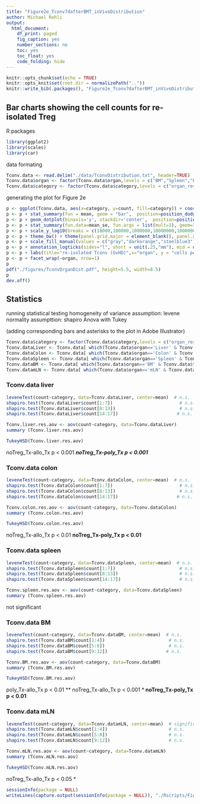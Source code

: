 ```yaml
---
title: "Figure2e_Tconv7dafterBMT_inVivoDistribution"
author: Michael Rehli
output: 
  html_document:
    df_print: paged
    fig_caption: yes
    number_sections: no
    toc: yes
    toc_float: yes
    code_folding: hide
---
```



```r
knitr::opts_chunk$set(echo = TRUE)
knitr::opts_knit$set(root.dir = normalizePath(".."))
knitr::write_bib(.packages(), "Figure2e_Tconv7dafterBMT_inVivoDistribution.packages.bib")
```

## Bar charts showing the cell counts for re-isolated Treg 

R packages

```r
library(ggplot2)
library(scales)
library(car)
```

data formating 

```r
Tconv.data <- read.delim("./data/TconvDistribution.txt", header=TRUE)
Tconv.data$organ <- factor(Tconv.data$organ,levels = c("BM","Spleen","Liver","mLN","Colon"))
Tconv.data$category <- factor(Tconv.data$category,levels = c("organ_resident","allo_Tx","poly_Tx","noTreg_Tx"))
```

generating the plot for Figure 2e

```r
p <- ggplot(Tconv.data, aes(x=category, y=count, fill=category)) + coord_cartesian(ylim = c(10000,100000000))
p <- p + stat_summary(fun = mean, geom = "bar",  position=position_dodge(.9))
p <- p + geom_dotplot(binaxis='y', stackdir='center',  position=position_dodge(.9), dotsize=6.5, stackratio = 1, binwidth=.02) 
p <- p + stat_summary(fun.data=mean_se, fun.args = list(mult=1), geom="errorbar", color="black", size=0.5, width = 0.6, position=position_dodge(.9))
p <- p + scale_y_log10(breaks = c(10000,100000,1000000,10000000,100000000),labels = trans_format("log10", math_format(10^.x)),expand = c(0, 0)) 
p <- p + theme_bw() + theme(panel.grid.major = element_blank(), panel.grid.minor = element_blank(), axis.text.x = element_text(angle = 90, vjust = 0.5, hjust=1, color="black"), text = element_text(size = 24))
p <- p + scale_fill_manual(values = c("gray","darkorange","steelblue3","firebrick3"))
p <- p + annotation_logticks(sides="l", short = unit(.25,"mm"), mid = unit(.5,"mm"),   long = unit(1,"mm"))  
p <- p + labs(title="re-isolated Tconv (GvHD)",x="organ", y = "cells per organ")
p <- p + facet_wrap(~organ, nrow=1)
p
pdf("./figures/TconvOrganDist.pdf", height=5.5, width=8.5)
p
dev.off()

```

## Statistics

running statistical testing 
homogeneity of variance assumption: levene
normality assumpttion: shapiro
Anova with Tukey

(adding corresponding bars and asterisks to the plot in Adobe Illustrator)

```r
Tconv.data$category <- factor(Tconv.data$category,levels = c("organ_resident","allo_Tx","poly_Tx","noTreg_Tx"))
Tconv.dataLiver <- Tconv.data[ which(Tconv.data$organ=='Liver' & Tconv.data$type=='Tx'), ]
Tconv.dataColon <- Tconv.data[ which(Tconv.data$organ=='Colon' & Tconv.data$type=='Tx'), ]
Tconv.dataSpleen <- Tconv.data[ which(Tconv.data$organ=='Spleen' & Tconv.data$type=='Tx'), ]
Tconv.dataBM <- Tconv.data[ which(Tconv.data$organ=='BM' & Tconv.data$type=='Tx'), ]
Tconv.datamLN <- Tconv.data[ which(Tconv.data$organ=='mLN' & Tconv.data$type=='Tx'), ]
```

### Tconv.data liver

```r
leveneTest(count~category, data=Tconv.dataLiver, center=mean)  # n.s.
shapiro.test(Tconv.dataLiver$count[1:7]) 						 # n.s.
shapiro.test(Tconv.dataLiver$count[8:13])						 # n.s.
shapiro.test(Tconv.dataLiver$count[14:17])                      # n.s.
```

```r
Tconv.liver.res.aov <- aov(count~category, data=Tconv.dataLiver)
summary (Tconv.liver.res.aov)
```

```r
TukeyHSD(Tconv.liver.res.aov)
```

noTreg_Tx-allo_Tx p < 0.001 ***
noTreg_Tx-poly_Tx p < 0.001 *** 


### Tconv.data colon

```r
leveneTest(count~category, data=Tconv.dataColon, center=mean)  # n.s.
shapiro.test(Tconv.dataColon$count[1:7]) 						 # n.s.
shapiro.test(Tconv.dataColon$count[8:13])						 # n.s.
shapiro.test(Tconv.dataColon$count[14:17])                      # n.s.
```

```r
Tconv.colon.res.aov <- aov(count~category, data=Tconv.dataColon)
summary (Tconv.colon.res.aov)
```

```r
TukeyHSD(Tconv.colon.res.aov)
```

noTreg_Tx-allo_Tx p < 0.01 **
noTreg_Tx-poly_Tx p < 0.01 **


### Tconv.data spleen

```r
leveneTest(count~category, data=Tconv.dataSpleen, center=mean)  # n.s.
shapiro.test(Tconv.dataSpleen$count[1:7]) 						 # n.s.
shapiro.test(Tconv.dataSpleen$count[8:13])						 # n.s.
shapiro.test(Tconv.dataSpleen$count[14:17])                      # n.s.
```

```r
Tconv.spleen.res.aov <- aov(count~category, data=Tconv.dataSpleen)
summary (Tconv.spleen.res.aov)
```

not significant

### Tconv.data BM

```r
leveneTest(count~category, data=Tconv.dataBM, center=mean)  # n.s.
shapiro.test(Tconv.dataBM$count[1:4]) 						 # n.s.
shapiro.test(Tconv.dataBM$count[5:8])						 # n.s.
shapiro.test(Tconv.dataBM$count[9:12])                      # n.s.
```

```r
Tconv.BM.res.aov <- aov(count~category, data=Tconv.dataBM)
summary (Tconv.BM.res.aov)
```

```r
TukeyHSD(Tconv.BM.res.aov)
```

poly_Tx-allo_Tx   p < 0.01 ** 
noTreg_Tx-allo_Tx  p < 0.001 ***
noTreg_Tx-poly_Tx p < 0.01 ** 


### Tconv.data mLN

```r
leveneTest(count~category, data=Tconv.datamLN, center=mean)  # significant
shapiro.test(Tconv.datamLN$count[1:4]) 						 # n.s.
shapiro.test(Tconv.datamLN$count[5:8])						 # n.s.
shapiro.test(Tconv.datamLN$count[9:12])                      # n.s.
```

```r
Tconv.mLN.res.aov <- aov(count~category, data=Tconv.datamLN)
summary (Tconv.mLN.res.aov)
```

```r
TukeyHSD(Tconv.mLN.res.aov)
```

noTreg_Tx-allo_Tx  p < 0.05 *



```r
sessionInfo(package = NULL)
writeLines(capture.output(sessionInfo(package = NULL)), "./Rscripts/Figure2e_Tconv7dafterBMT_inVivoDistribution_SessionInfo.txt")
```





